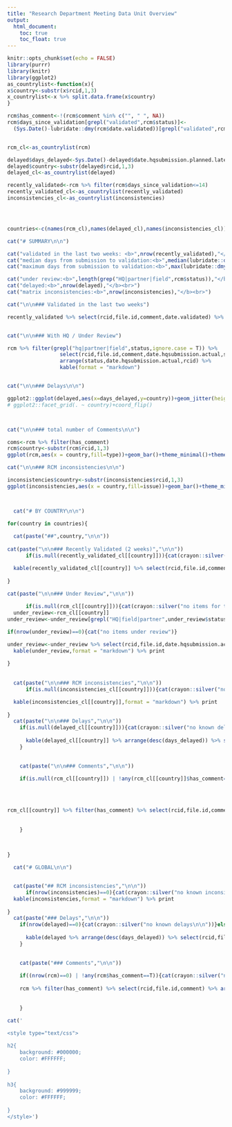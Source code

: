 ```yaml
---
title: "Research Department Meeting Data Unit Overview"
output:
  html_document:
    toc: true
    toc_float: true
---
```


```r
knitr::opts_chunk$set(echo = FALSE)
library(purrr)
library(knitr)
library(ggplot2)
as_countrylist<-function(x){
x$country<-substr(x$rcid,1,3)
x_countrylist<-x %>% split.data.frame(x$country)  
}

rcm$has_comment<-!(rcm$comment %in% c("", " ", NA))
rcm$days_since_validation[grepl("validated",rcm$status)]<-
  (Sys.Date()-lubridate::dmy(rcm$date.validated))[grepl("validated",rcm$status)]


rcm_cl<-as_countrylist(rcm)

delayed$days_delayed<-Sys.Date()-delayed$date.hqsubmission.planned.latest
delayed$country<-substr(delayed$rcid,1,3)
delayed_cl<-as_countrylist(delayed)

recently_validated<-rcm %>% filter(rcm$days_since_validation<=14)
recently_validated_cl<-as_countrylist(recently_validated)
inconsistencies_cl<-as_countrylist(inconsistencies)




countries<-c(names(rcm_cl),names(delayed_cl),names(inconsistencies_cl)) %>% unique %>% sort


```

```r
cat("# SUMMARY\n\n")

cat("validated in the last two weeks: <b>",nrow(recently_validated),"</b><br>")
cat("median days from submission to validation:<b>",median(lubridate::dmy(recently_validated$date.validated)-lubridate::ymd(recently_validated$date.hqsubmission.actual),na.rm = T),"</b><br>")
cat("maximum days from submission to validation:<b>",max(lubridate::dmy(recently_validated$date.validated)-lubridate::ymd(recently_validated$date.hqsubmission.actual),na.rm = T),"</b><br>")

cat("under review:<b>",length(grep("HQ|partner|field",rcm$status)),"</b><br>")
cat("delayed:<b>",nrow(delayed),"</b><br>")
cat("matrix inconsistencies:<b>",nrow(inconsistencies),"</b><br>")

cat("\n\n### Validated in the last two weeks")

recently_validated %>% select(rcid,file.id,comment,date.validated) %>% arrange(date.validated,rcid) %>%  kable(format = "markdown")


cat("\n\n### With HQ / Under Review")

rcm %>% filter(grepl("hq|partner|field",status,ignore.case = T)) %>%
                 select(rcid,file.id,comment,date.hqsubmission.actual,status) %>%
                 arrange(status,date.hqsubmission.actual,rcid) %>% 
                 kable(format = "markdown")


cat("\n\n### Delays\n\n")

ggplot2::ggplot(delayed,aes(x=days_delayed,y=country))+geom_jitter(height=0.2,width=7,alpha=0.5)+theme_minimal()+scale_x_continuous("days passed planned submission date")+theme(axis.text.y  = element_text(size=1))+geom_text(aes(label=file.id),hjust=0.5,angle=0,nudge_y=-0.5,size=2,check_overlap = T)
# ggplot2::facet_grid(. ~ country)+coord_flip()



cat("\n\n### total number of Comments\n\n")

coms<-rcm %>% filter(has_comment)
rcm$country<-substr(rcm$rcid,1,3)
ggplot(rcm,aes(x = country,fill=type))+geom_bar()+theme_minimal()+theme(legend.position = "right")+coord_flip()+scale_fill_discrete(name="type",label=c(`FALSE`="no",`TRUE`="yes"))

cat("\n\n### RCM inconsistencies\n\n")

inconsistencies$country<-substr(inconsistencies$rcid,1,3)
ggplot(inconsistencies,aes(x = country,fill=issue))+geom_bar()+theme_minimal()+theme(legend.position = "right")+coord_flip()




```


```r
  cat("# BY COUNTRY\n\n")

for(country in countries){
  
  cat(paste("##",country,"\n\n"))
  
cat(paste("\n\n### Recently Validated (2 weeks)","\n\n"))
      if(is.null(recently_validated_cl[[country]])){cat(crayon::silver("no items\n\n"))}else{

  kable(recently_validated_cl[[country]] %>% select(rcid,file.id,comment,days_since_validation) %>% arrange(days_since_validation),format = "markdown") %>% print
  
}
  
cat(paste("\n\n### Under Review","\n\n"))

      if(is.null(rcm_cl[[country]])){cat(crayon::silver("no items for this country\n\n"))}else{
  under_review<-rcm_cl[[country]]
under_review<-under_review[grepl("HQ|field|partner",under_review$status,ignore.case = T),,drop=F]

if(nrow(under_review)==0){cat("no items under review")}

under_review<-under_review %>% select(rcid,file.id,date.hqsubmission.actual) %>% arrange(lubridate::ymd(date.hqsubmission.actual))
  kable(under_review,format = "markdown") %>% print
  
}
  
  
  cat(paste("\n\n### RCM inconsistencies","\n\n"))
      if(is.null(inconsistencies_cl[[country]])){cat(crayon::silver("no known inconsistencies\n\n"))}else{

  kable(inconsistencies_cl[[country]],format = "markdown") %>% print
  
}
  cat(paste("\n\n### Delays","\n\n"))
    if(is.null(delayed_cl[[country]])){cat(crayon::silver("no known delays\n\n"))}else{
  
      kable(delayed_cl[[country]] %>% arrange(desc(days_delayed)) %>% select(rcid,file.id,days_delayed),format = "markdown") %>% print
    }

  
    cat(paste("\n\n### Comments","\n\n"))
    
    if(is.null(rcm_cl[[country]]) | !any(rcm_cl[[country]]$has_comment==T)){cat(crayon::silver("no comments\n\n"))}else{
      
    


rcm_cl[[country]] %>% filter(has_comment) %>% select(rcid,file.id,comment) %>% arrange(rcid) %>% kable(format = "markdown") %>% print
      
      
    }

  
  
}
```


```r

  cat("# GLOBAL\n\n")


  cat(paste("## RCM inconsistencies","\n\n"))
      if(nrow(inconsistencies)==0){cat(crayon::silver("no known inconsistencies\n\n"))}else{
  kable(inconsistencies,format = "markdown") %>% print
  
}
  cat(paste("### Delays","\n\n"))
    if(nrow(delayed)==0){cat(crayon::silver("no known delays\n\n"))}else{
  
      kable(delayed %>% arrange(desc(days_delayed)) %>% select(rcid,file.id,days_delayed),format = "markdown") %>% print
    }

  
    cat(paste("### Comments","\n\n"))
    
    if((nrow(rcm)==0) | !any(rcm$has_comment==T)){cat(crayon::silver("no comments\n\n"))}else{
      
    rcm %>% filter(has_comment) %>% select(rcid,file.id,comment) %>% arrange(rcid) %>% kable(format = "markdown") %>% print
      
      
    }


```



```r
cat('

<style type="text/css">
	
h2{
	background: #000000;
	color: #FFFFFF;
  
}
	
h3{
	background: #999999;
	color: #FFFFFF;
  
}
</style>')

```
